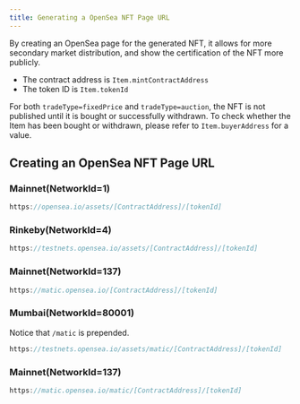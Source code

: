 ```yaml
---
title: Generating a OpenSea NFT Page URL
---
```


By creating an OpenSea page for the generated NFT, it allows for more secondary market distribution, and show the certification of the NFT more publicly.

- The contract address is `Item.mintContractAddress`
- The token ID is `Item.tokenId`

For both `tradeType=fixedPrice` and `tradeType=auction`, the NFT is not published until it is bought or successfully withdrawn.
To check whether the Item has been bought or withdrawn, please refer to `Item.buyerAddress` for a value.

## Creating an OpenSea NFT Page URL

### Mainnet(NetworkId=1)

```typescript
https://opensea.io/assets/[ContractAddress]/[tokenId]
```

### Rinkeby(NetworkId=4)

```typescript
https://testnets.opensea.io/assets/[ContractAddress]/[tokenId]
```

### Mainnet(NetworkId=137)

```typescript
https://matic.opensea.io/[ContractAddress]/[tokenId]
```

### Mumbai(NetworkId=80001)

Notice that `/matic` is prepended.

```typescript
https://testnets.opensea.io/assets/matic/[ContractAddress]/[tokenId]
```

### Mainnet(NetworkId=137)

```typescript
https://matic.opensea.io/matic/[ContractAddress]/[tokenId]
```
